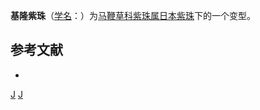 {{Infraspeciesbox
| image = 
| image_caption = 
| status = 
| status_system = 
| genus = Callicarpa
| species = japonica
| varietas = kiruninsularis
| authority = Masam.
}}

'''基隆紫珠'''（[[学名|学名]]：{{lang|la|'''''Callicarpa japonica'' f. ''kiruninsularis'''''}}）为[[马鞭草科|马鞭草科]][[紫珠属|紫珠属]][[日本紫珠|日本紫珠]]下的一个变型。

== 参考文献 ==
{{refbegin}}
* {{CPNI| zh=基隆紫珠 | id=017-37348 | binomial=Callicarpa japonica | authority=Masam. | form=kiruninsularis | accessdate=2013-01-17}}
{{refend}}

{{Taxonbar}}

[[Category:紫珠属|J]]
[[Category:台灣植物|J]]